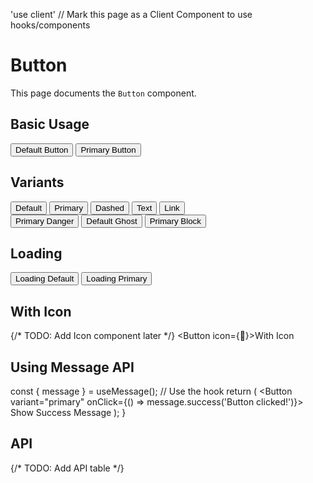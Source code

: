 'use client' // Mark this page as a Client Component to use hooks/components


# Button

This page documents the `Button` component.

## Basic Usage

<BoredProvider>
  <Button>Default Button</Button>
  <Button variant="primary" style={{ marginLeft: '8px' }}>Primary Button</Button>
</BoredProvider>

## Variants

<BoredProvider>
  <div style={{ display: 'flex', gap: '8px', flexWrap: 'wrap', marginBottom: '16px' }}>
    <Button variant="default">Default</Button>
    <Button variant="primary">Primary</Button>
    <Button variant="dashed">Dashed</Button>
    <Button variant="text">Text</Button>
    <Button variant="link">Link</Button>
  </div>
  <div style={{ display: 'flex', gap: '8px', flexWrap: 'wrap' }}>
    <Button variant="primary-danger">Primary Danger</Button>
    <Button variant="default-ghost">Default Ghost</Button>
    <Button variant="primary-block">Primary Block</Button>
  </div>
</BoredProvider>

## Loading

<BoredProvider>
  <Button loading>Loading Default</Button>
  <Button variant="primary" loading style={{ marginLeft: '8px' }}>Loading Primary</Button>
</BoredProvider>

## With Icon

{/* TODO: Add Icon component later */}
<BoredProvider>
  <Button icon={<span>🚀</span>}>With Icon</Button>
</BoredProvider>

## Using Message API

  const { message } = useMessage(); // Use the hook
  return (
    <Button variant="primary" onClick={() => message.success('Button clicked!')}>
      Show Success Message
    </Button>
  );
}

<BoredProvider>
  <MessageDemo />
</BoredProvider>


## API

{/* TODO: Add API table */}
